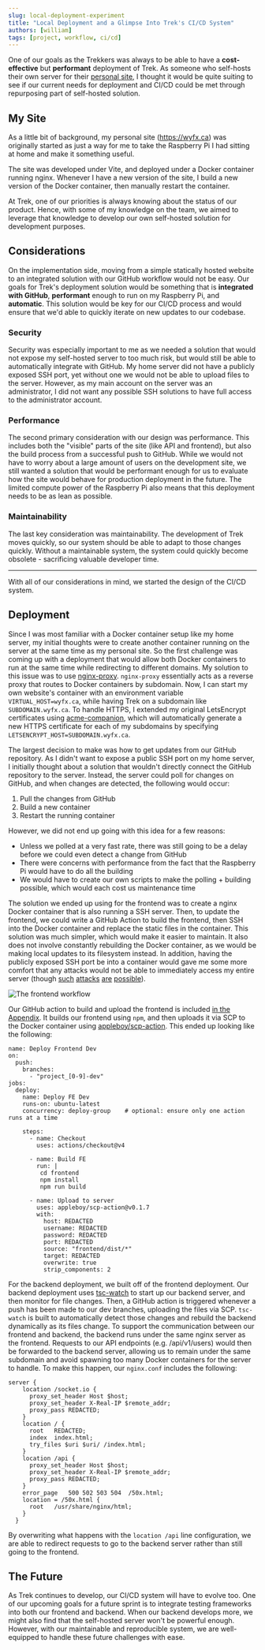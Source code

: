 ```yaml
---
slug: local-deployment-experiment
title: "Local Deployment and a Glimpse Into Trek's CI/CD System"
authors: [william]
tags: [project, workflow, ci/cd]
---
```


One of our goals as the Trekkers was always to be able to have a
**cost-effective** but **performant** deployment of Trek. As someone who
self-hosts their own server for their [personal site](https://wyfx.ca), I
thought it would be quite suiting to see if our current needs for deployment and
CI/CD could be met through repurposing part of self-hosted solution.

## My Site
As a little bit of background, my personal site (https://wyfx.ca) was originally
started as just a way for me to take the Raspberry Pi I had sitting at home and
make it something useful.

The site was developed under Vite, and deployed under a Docker container running
nginx. Whenever I have a new version of the site, I build a new version of the
Docker container, then manually restart the container.

At Trek, one of our priorities is always knowing about the status of our
product. Hence, with some of my knowledge on the team, we aimed to leverage that
knowledge to develop our own self-hosted solution for development purposes.

## Considerations
On the implementation side, moving from a simple statically hosted website to an
integrated solution with our GitHub workflow would not be easy. Our goals for
Trek's deployment solution would be something that is **integrated with
GitHub**, **performant** enough to run on my Raspberry Pi, and **automatic**.
This solution would be key for our CI/CD process and would ensure that we'd able
to quickly iterate on new updates to our codebase.

### Security
Security was especially important to me as we needed a solution that would not
expose my self-hosted server to too much risk, but would still be able to
automatically integrate with GitHub. My home server did not have a publicly
exposed SSH port, yet without one we would not be able to upload files to the
server. However, as my main account on the server was an administrator, I did
not want any possible SSH solutions to have full access to the administrator
account.

### Performance
The second primary consideration with our design was performance. This includes
both the "visible" parts of the site (like API and frontend), but also the build
process from a successful push to GitHub. While we would not have to worry about
a large amount of users on the development site, we still wanted a solution that
would be performant enough for us to evaluate how the site would behave for
production deployment in the future. The limited compute power of the Raspberry
Pi also means that this deployment needs to be as lean as possible.

### Maintainability
The last key consideration was maintainability. The development of Trek moves
quickly, so our system should be able to adapt to those changes quickly. Without
a maintainable system, the system could quickly become obsolete - sacrificing
valuable developer time.

-----

With all of our considerations in mind, we started the design of the CI/CD system.

## Deployment
Since I was most familiar with a Docker container setup like my home server, my
initial thoughts were to create another container running on the server at the
same time as my personal site. So the first challenge was coming up with a
deployment that would allow both Docker containers to run at the same time while redirecting
to different domains.
My solution to this issue was to use
[nginx-proxy](https://github.com/nginx-proxy/nginx-proxy). `nginx-proxy`
essentially acts as a reverse proxy that routes to Docker containers by
subdomain. Now, I can start my own website's container with an environment
variable `VIRTUAL_HOST=wyfx.ca`, while having Trek on a subdomain like
`SUBDOMAIN.wyfx.ca`. To handle HTTPS, I extended my original LetsEncrypt
certificates using
[acme-companion](https://github.com/nginx-proxy/acme-companion), which will
automatically generate a new HTTPS certificate for each of my subdomains by
specifying `LETSENCRYPT_HOST=SUBDOMAIN.wyfx.ca`.

The largest decision to make was how to get updates from our GitHub repository.
As I didn't want to expose a public SSH port on my home server, I initially
thought about a solution that wouldn't directly connect the GitHub repository to
the server. Instead, the server could poll for changes on GitHub, and when
changes are detected, the following would occur:
1. Pull the changes from GitHub
2. Build a new container
3. Restart the running container

However, we did not end up going with this idea for a few reasons:
- Unless we polled at a very fast rate, there was still going to be a delay
  before we could even detect a change from GitHub
- There were concerns with performance from the fact that the Raspberry Pi would
  have to do all the building
- We would have to create our own scripts to make the polling + building
  possible, which would each cost us maintenance time

The solution we ended up using for the frontend was to create a nginx Docker
container that is also running a SSH server. Then, to update the frontend, we
could write a GitHub Action to build the frontend, then SSH into the Docker
container and replace the static files in the container. This solution was much
simpler, which would make it easier to maintain. It also does not involve
constantly rebuilding the Docker container, as we would be making local updates
to its filesystem instead. In addition, having the publicly exposed SSH port be
into a container would gave me some more comfort that any attacks would not be
able to immediately access my entire server (though
[such](https://nvd.nist.gov/vuln/detail/CVE-2024-21626)
[attacks](https://nvd.nist.gov/vuln/detail/CVE-2024-23651)
[are](https://nvd.nist.gov/vuln/detail/CVE-2024-23652)
[possible](https://nvd.nist.gov/vuln/detail/CVE-2024-23653)).

![The frontend workflow](/img/local-deployment/upload-frontend.png)

Our GitHub action to build and upload the frontend is included [in the
Appendix](#appendix-github-action). It builds our frontend using `npm`, and then
uploads it via SCP to the Docker container using
[appleboy/scp-action](https://github.com/appleboy/scp-action/). This ended up
looking like the following:
```
name: Deploy Frontend Dev
on:
  push:
    branches:
      - "project_[0-9]-dev"
jobs:
  deploy:
    name: Deploy FE Dev
    runs-on: ubuntu-latest
    concurrency: deploy-group    # optional: ensure only one action runs at a time
    
    steps:
      - name: Checkout
        uses: actions/checkout@v4

      - name: Build FE
        run: |
         cd frontend
         npm install
         npm run build
  
      - name: Upload to server
        uses: appleboy/scp-action@v0.1.7
        with:
          host: REDACTED
          username: REDACTED
          password: REDACTED
          port: REDACTED
          source: "frontend/dist/*"
          target: REDACTED
          overwrite: true
          strip_components: 2
```

For the backend deployment, we built off of the frontend deployment. Our backend
deployment uses [tsc-watch](https://www.npmjs.com/package/tsc-watch) to start up
our backend server, and then monitor for file changes. Then, a GitHub action is
triggered whenever a push has been made to our dev branches, uploading the files
via SCP. `tsc-watch` is built to automatically detect those changes and rebuild
the backend dynamically as its files change. To support the communication
between our frontend and backend, the backend runs under the same nginx server
as the frontend. Requests to our API endpoints (e.g. /api/v1/users) would then
be forwarded to the backend server, allowing us to remain under the same
subdomain and avoid spawning too many Docker containers for the server to
handle. To make this happen, our `nginx.conf` includes the following:
```
server {
    location /socket.io {
      proxy_set_header Host $host;
      proxy_set_header X-Real-IP $remote_addr;
      proxy_pass REDACTED;
    }
    location / {
      root   REDACTED;
      index  index.html;
      try_files $uri $uri/ /index.html;
    }
    location /api {
      proxy_set_header Host $host;
      proxy_set_header X-Real-IP $remote_addr;
      proxy_pass REDACTED;
    }
    error_page   500 502 503 504  /50x.html;
    location = /50x.html {
      root   /usr/share/nginx/html;
    }
  }
```
By overwriting what happens with the `location /api` line configuration, we are
able to redirect requests to go to the backend server rather than still going to
the frontend.

## The Future
As Trek continues to develop, our CI/CD system will have to evolve too. One of
our upcoming goals for a future sprint is to integrate testing frameworks into
both our frontend and backend. When our backend develops more, we might also
find that the self-hosted server won't be powerful enough. However, with our
maintainable and reproducible system, we are well-equipped to handle these
future challenges with ease.
